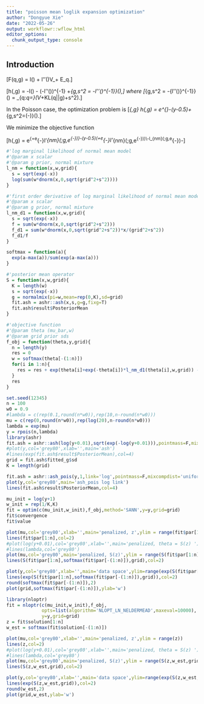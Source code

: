 ```yaml
---
title: "poisson mean loglik expansion optimization"
author: "Dongyue Xie"
date: "2022-05-26"
output: workflowr::wflow_html
editor_options:
  chunk_output_type: console
---
```


## Introduction


\[\tilde F(q,g) = l(\bar\mu) + \frac{1}{2}l''(\bar\mu)V_\mu + E_q\log\frac{g(\mu)}{q_\mu}.\]

\[h(\bar \mu,g) = -l(\bar\mu) - \frac{1}{2}\log 2\pi (-l''(\bar\mu))^{-1} +\rho_{g,s^2 = -l''(\bar\mu)^{-1}}(\bar\mu),\]
where 
\[\rho_{g,s^2 = -{l''(\bar\mu)}^{-1}}(\bar\mu) = \min_{q:\E_q\mu=\bar\mu}\left(\frac{1}{2s^2}V_\mu+KL(q||g)+\frac{1}{2}\log2\pi s^2\right).\]

In the Poisson case, the optimization problem is 
\[\min_{\bar\mu,g} h(\bar\mu,g) = e^{\bar\mu}-(y-0.5)\bar\mu +\rho_{g,s^2=\exp(-\bar\mu)}(\bar\mu).\]


We minimize the objective function

\[h(\bar\mu,g) = e^{\bar\mu+e^{-\bar\mu}l'_{nm}(\bar\mu;g,e^{-\bar\mu})}-(y-0.5)(\bar\mu+e^{-\bar\mu}l'_{nm}(\bar\mu;g,e^{-\bar\mu}))\\-l_{nm}(\bar\mu;g,e^{-\bar\mu})-\frac{e^{-\bar\mu}(l'_{nm}(\bar\mu;g,e^{-\bar\mu}))^2}{2}\]


```r
#'log marginal likelihood of normal mean model
#'@param x scalar 
#'@param g prior, normal mixture
l_nm = function(x,w,grid){
  s = sqrt(exp(-x))
  log(sum(w*dnorm(x,0,sqrt(grid^2+s^2))))
}

#'first order derivative of log marginal likelihood of normal mean model
#'@param x scalar 
#'@param g prior, normal mixture
l_nm_d1 = function(x,w,grid){
  s = sqrt(exp(-x))
  f = sum(w*dnorm(x,0,sqrt(grid^2+s^2)))
  f_d1 = sum(w*dnorm(x,0,sqrt(grid^2+s^2))*x/(grid^2+s^2))
  f_d1/f
}

softmax = function(a){
  exp(a-max(a))/sum(exp(a-max(a)))
}

#'posterior mean operator
S = function(x,w,grid){
  K = length(w)
  s = sqrt(exp(-x))
  g = normalmix(pi=w,mean=rep(0,K),sd=grid)
  fit.ash = ashr::ash(x,s,g=g,fixg=T)
  fit.ash$result$PosteriorMean
}

#'objective function
#'@param theta (mu_bar,w)
#'@param grid prior sds
f_obj = function(theta,y,grid){
  n = length(y)
  res = 0
  w = softmax(theta[-(1:n)])
  for(i in 1:n){
    res = res + exp(theta[i]+exp(-theta[i])*l_nm_d1(theta[i],w,grid)) - (y[i]-0.5)*(theta[i]+exp(-theta[i])*l_nm_d1(theta[i],w,grid)) - l_nm(theta[i],w,grid) - exp(-theta[i])*(l_nm_d1(theta[i],w,grid))^2/2
  }
  res
}
```

```r
set.seed(12345)
n = 100
w0 = 0.9
#lambda = c(rep(0.1,round(n*w0)),rep(10,n-round(n*w0)))
mu = c(rep(0,round(n*w0)),rep(log(20),n-round(n*w0)))
lambda = exp(mu)
y = rpois(n,lambda)
library(ashr)
fit.ash = ashr::ash(log(y+0.01),sqrt(exp(-log(y+0.01))),pointmass=F,mixcompdist='normal',prior='uniform')
#plot(y,col='grey80',xlab='',main='ash')
#lines(exp(fit.ash$result$PosteriorMean),col=4)
grid = fit.ash$fitted_g$sd
K = length(grid)

fit.ash = ashr::ash_pois(y,1,link='log',pointmass=F,mixcompdist='uniform',prior='uniform')
plot(y,col='grey80',main='ash_pois log link')
lines(fit.ash$result$PosteriorMean,col=4)
```


```r
mu_init = log(y+1)
w_init = rep(1/K,K)
fit = optim(c(mu_init,w_init),f_obj,method='SANN',y=y,grid=grid)
fit$convergence
fit$value
```

```r
plot(mu,col='grey80',xlab='',main='penalized, z',ylim = range(fit$par[1:n]))
lines(fit$par[1:n],col=2)
#plot(log(y+0.01),col='grey80',xlab='',main='penalized, theta = S(z) ')
#lines(lambda,col='grey80')
plot(mu,col='grey80',main='penalized, S(z)',ylim = range(S(fit$par[1:n],softmax(fit$par[-(1:n)]),grid)))
lines(S(fit$par[1:n],softmax(fit$par[-(1:n)]),grid),col=2)

plot(y,col='grey80',xlab='',main='data space',ylim=range(exp(S(fit$par[1:n],softmax(fit$par[-(1:n)]),grid))))
lines(exp(S(fit$par[1:n],softmax(fit$par[-(1:n)]),grid)),col=2)
round(softmax(fit$par[-(1:n)]),2)
plot(grid,softmax(fit$par[-(1:n)]),ylab='w')
```

```r
library(nloptr)
fit = nloptr(c(mu_init,w_init),f_obj,
             opts=list(algorithm='NLOPT_LN_NELDERMEAD',maxeval=10000),
             y=y,grid=grid)
z = fit$solution[1:n]
w_est = softmax(fit$solution[-(1:n)])
```

```r
plot(mu,col='grey80',xlab='',main='penalized, z',ylim = range(z))
lines(z,col=2)
#plot(log(y+0.01),col='grey80',xlab='',main='penalized, theta = S(z) ')
#lines(lambda,col='grey80')
plot(mu,col='grey80',main='penalized, S(z)',ylim = range(S(z,w_est,grid)))
lines(S(z,w_est,grid),col=2)

plot(y,col='grey80',xlab='',main='data space',ylim=range(exp(S(z,w_est,grid))))
lines(exp(S(z,w_est,grid)),col=2)
round(w_est,2)
plot(grid,w_est,ylab='w')
```

